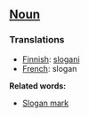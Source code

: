 ==[[Noun]]==

===Translations===

*[[Finnish]]: [[slogani]]
*[[French]]: slogan

'''Related words:'''
*[[Slogan mark]]